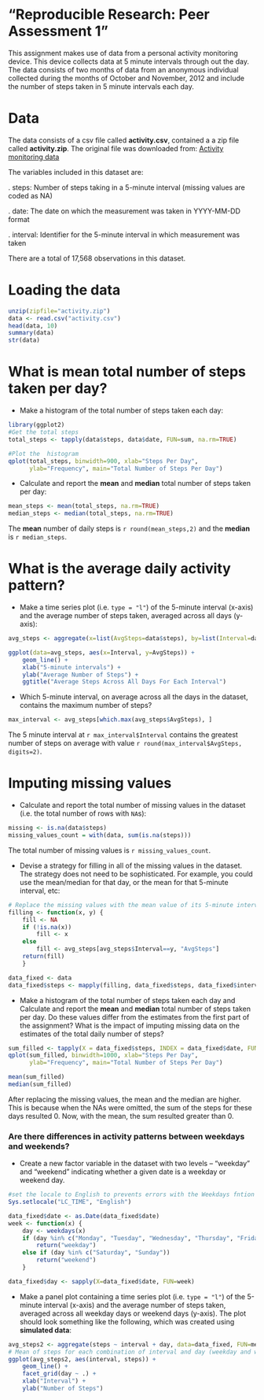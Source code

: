 "Reproducible Research: Peer Assessment 1"
===========================================================================================

This assignment makes use of data from a personal activity monitoring device. This device collects data at
5 minute intervals through out the day. The data consists of two months of data from an anonymous
individual collected during the months of October and November, 2012 and include the number of steps
taken in 5 minute intervals each day.


# Data
The data consists of a csv file called **activity.csv**, contained a a zip file called **activity.zip**. 
The original file was downloaded from:  [Activity monitoring data](https://d396qusza40orc.cloudfront.net/repdata%2Fdata%2Factivity.zip)

The variables included in this dataset are:

. steps: Number of steps taking in a 5-minute interval (missing values are coded as NA)

. date: The date on which the measurement was taken in YYYY-MM-DD format

. interval: Identifier for the 5-minute interval in which measurement was taken

There are a total of 17,568 observations in this dataset.


# Loading the data
```r
unzip(zipfile="activity.zip")
data <- read.csv("activity.csv")
head(data, 10)
summary(data)
str(data)
```
  
  
# What is mean total number of steps taken per day?
- Make a histogram of the total number of steps taken each day:
```r
library(ggplot2)
#Get the total steps
total_steps <- tapply(data$steps, data$date, FUN=sum, na.rm=TRUE) 

#Plot the  histogram
qplot(total_steps, binwidth=900, xlab="Steps Per Day", 
      ylab="Frequency", main="Total Number of Steps Per Day")
```
  
- Calculate and report the **mean** and **median** total number of steps taken per day:
```r
mean_steps <- mean(total_steps, na.rm=TRUE)
median_steps <- median(total_steps, na.rm=TRUE)
```
  
The **mean** number of daily steps is `r round(mean_steps,2)` and the **median** is `r median_steps`.  
  
  
# What is the average daily activity pattern?
- Make a time series plot (i.e. `type = "l"`) of the 5-minute interval (x-axis) and the average number of steps taken, averaged across all days (y-axis):
```r
avg_steps <- aggregate(x=list(AvgSteps=data$steps), by=list(Interval=data$interval),FUN=mean, na.rm=TRUE)
```
```r
ggplot(data=avg_steps, aes(x=Interval, y=AvgSteps)) +
    geom_line() +
    xlab("5-minute intervals") +
    ylab("Average Number of Steps") +
    ggtitle("Average Steps Across All Days For Each Interval")
```
  
- Which 5-minute interval, on average across all the days in the dataset, contains the maximum number of steps?
```r
max_interval <- avg_steps[which.max(avg_steps$AvgSteps), ]
```
  
The 5 minute interval at `r max_interval$Interval` contains the greatest number of steps on average with value `r round(max_interval$AvgSteps, digits=2)`.


# Imputing missing values

- Calculate and report the total number of missing values in the dataset (i.e. the total number of rows with `NA`s):
```r
missing <- is.na(data$steps)
missing_values_count = with(data, sum(is.na(steps)))
```
The total number of missing values is `r missing_values_count`.
  
  
- Devise a strategy for filling in all of the missing values in the dataset. The strategy does not need to be sophisticated. For example, you could use the mean/median for that day, or the mean for that 5-minute interval, etc:
```r
# Replace the missing values with the mean value of its 5-minute interval
filling <- function(x, y) {
    fill <- NA
    if (!is.na(x))
        fill <- x
    else
        fill <- avg_steps[avg_steps$Interval==y, "AvgSteps"]
    return(fill)
    }

data_fixed <- data
data_fixed$steps <- mapply(filling, data_fixed$steps, data_fixed$interval)
```
  
- Make a histogram of the total number of steps taken each day and Calculate and report the **mean** and **median** total number of steps taken per day. Do these values differ from the estimates from the first part of the assignment? What is the impact of imputing missing data on the estimates of the total daily number of steps?

```r
sum_filled <- tapply(X = data_fixed$steps, INDEX = data_fixed$date, FUN=sum)
qplot(sum_filled, binwidth=1000, xlab="Steps Per Day", 
      ylab="Frequency", main="Total Number of Steps Per Day")
```
```r
mean(sum_filled)
median(sum_filled)
```
  
After replacing the missing values, the mean and the median are higher. This is because when the NAs were omitted, the sum of the steps for these days resulted 0. Now, with the mean, the sum resulted greater than 0.


### Are there differences in activity patterns between weekdays and weekends?

- Create a new factor variable in the dataset with two levels -- "weekday" and "weekend" indicating whether a given date is a weekday or weekend day.

```r
#set the locale to English to prevents errors with the Weekdays fntion on other languages
Sys.setlocale("LC_TIME", "English")

data_fixed$date <- as.Date(data_fixed$date)
week <- function(x) {
    day <- weekdays(x)
    if (day %in% c("Monday", "Tuesday", "Wednesday", "Thursday", "Friday"))
        return("weekday")
    else if (day %in% c("Saturday", "Sunday"))
        return("weekend")
    }

data_fixed$day <- sapply(X=data_fixed$date, FUN=week)
```
  
- Make a panel plot containing a time series plot (i.e. `type = "l"`) of the 5-minute interval (x-axis) and the average number of steps taken, averaged across all weekday days or weekend days (y-axis). The plot should look something like the following, which was created using **simulated data**:

```r
avg_steps2 <- aggregate(steps ~ interval + day, data=data_fixed, FUN=mean)
# Mean of steps for each combination of interval and day (weekday and weekend)
ggplot(avg_steps2, aes(interval, steps)) + 
    geom_line() + 
    facet_grid(day ~ .) +
    xlab("Interval") + 
    ylab("Number of Steps")
```
